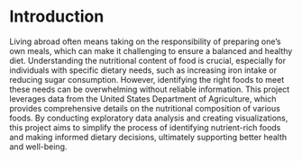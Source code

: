 # Introduction
Living abroad often means taking on the responsibility of preparing one’s own meals, which can make it challenging to ensure a balanced and healthy diet. Understanding the nutritional content of food is crucial, especially for individuals with specific dietary needs, such as increasing iron intake or reducing sugar consumption. However, identifying the right foods to meet these needs can be overwhelming without reliable information. This project leverages data from the United States Department of Agriculture, which provides comprehensive details on the nutritional composition of various foods. By conducting exploratory data analysis and creating visualizations, this project aims to simplify the process of identifying nutrient-rich foods and making informed dietary decisions, ultimately supporting better health and well-being.